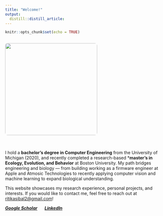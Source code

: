 ```yaml
---
title: "Welcome!"
output:
  distill::distill_article:
---
```


```r
knitr::opts_chunk$set(echo = TRUE)
```

<div style="display: flex; align-items: flex-start; gap: 20px; flex-wrap: wrap;">

<img src="assets/RitikaSibal.jpg" style="width:300px; max-width:100%; border-radius: 8px;"/>

<div style="flex: 1; min-width: 300px;">

I hold a **bachelor's degree in Computer Engineering** from the University of Michigan (2020), and recently completed a research-based ***master’s in Ecology, Evolution, and Behavior** at Boston University. My path bridges engineering and biology — from building working as a firmware engineer at Apple and Atmosic Technologies to recently applying computer vision and machine learning to expand biological understanding.

This website showcases my research experience, personal projects, and interests. If you would like to contact me, feel free to reach out at [ritikasibal2@gmail.com](mailto:ritikasibal2@gmail.com)!


***[Google Scholar](https://scholar.google.com/citations?user=D2ibwKIAAAAJ&hl=en)***&nbsp;&nbsp;&nbsp;&nbsp;&nbsp;&nbsp;***[LinkedIn](https://www.linkedin.com/in/ritika-sibal-5002b9127/)***

</div>
</div>





